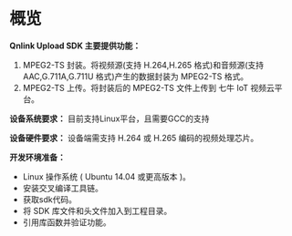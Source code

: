 # **概览**
**Qnlink Upload SDK 主要提供功能：**

1. MPEG2-TS 封装。将视频源(支持 H.264,H.265 格式)和音频源(支持 AAC,G.711A,G.711U 格式)产生的数据封装为 MPEG2-TS 格式。
2. MPEG2-TS 上传。将封装后的 MPEG2-TS 文件上传到 七牛 IoT 视频云平台。

**设备系统要求：**
目前支持Linux平台，且需要GCC的支持

**设备硬件要求：**
设备端需支持 H.264 或 H.265 编码的视频处理芯片。

**开发环境准备：**
* Linux 操作系统 ( Ubuntu 14.04 或更高版本 )。
* 安装交叉编译工具链。
* 获取sdk代码。
* 将 SDK 库文件和头文件加入到工程目录。
* 引用库函数并验证功能。